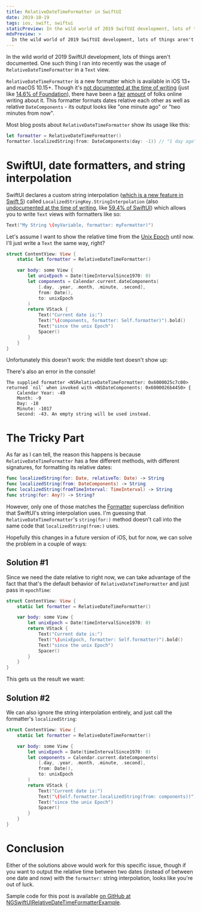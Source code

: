 ```yaml
---
title: RelativeDateTimeFormatter in SwiftUI
date: 2019-10-19
tags: ios, swift, swiftui
staticPreview: In the wild world of 2019 SwiftUI development, lots of things aren't documented. One such thing I ran into recently was the usage of RelativeDateTimeFormatter in a Text view...
mdxPreview: >
  In the wild world of 2019 SwiftUI development, lots of things aren't documented. One such thing I ran into recently was the usage of `RelativeDateTimeFormatter` in a `Text` view...
---
```


In the wild world of 2019 SwiftUI development, lots of things aren't documented. One such thing I ran into recently was the usage of `RelativeDateTimeFormatter` in a `Text` view.

`RelativeDateTimeFormatter` is a new formatter which is available in iOS 13+ and macOS 10.15+. Though it's [not documented at the time of writing](https://developer.apple.com/documentation/foundation/relativedatetimeformatter) (just like [14.6% of Foundation](https://nooverviewavailable.com/foundation/)), there have been a [fair](https://nshipster.com/formatter/#relativedatetimeformatter) [amount](https://david.y4ng.fr/relativedatetimeformatter-and-listformatter/) of folks online writing about it. This formatter formats dates relative each other as well as relative `DateComponents` - its output looks like "one minute ago" or "two minutes from now".

Most blog posts about `RelativeDateTimeFormatter` show its usage like this:

```swift
let formatter = RelativeDateTimeFormatter()
formatter.localizedString(from: DateComponents(day: -1)) // "1 day ago"
```

# SwiftUI, date formatters, and string interpolation
SwiftUI declares a custom string interpolation ([which is a new feature in Swift 5](https://www.hackingwithswift.com/articles/163/how-to-use-custom-string-interpolation-in-swift)) called `LocalizedStringKey.StringInterpolation` (also [undocumented at the time of writing](https://developer.apple.com/documentation/swiftui/localizedstringkey/stringinterpolation), like [59.4% of SwiftUI](https://nooverviewavailable.com/swiftui/)) which allows you to write `Text` views with formatters like so:

```swift
Text("My String \(myVariable, formatter: myFormatter)")
```

Let's assume I want to show the relative time from the [Unix Epoch](https://en.wikipedia.org/wiki/Unix_time) until now. I'll just write a `Text` the same way, right?

```swift
struct ContentView: View {
    static let formatter = RelativeDateTimeFormatter()

    var body: some View {
        let unixEpoch = Date(timeIntervalSince1970: 0)
        let components = Calendar.current.dateComponents(
            [.day, .year, .month, .minute, .second],
            from: Date(),
            to: unixEpoch
        )
        return VStack {
            Text("Current date is:")
            Text("\(components, formatter: Self.formatter)").bold()
            Text("since the unix Epoch")
            Spacer()
        }
    }
}
```

Unfortunately this doesn't work: the middle text doesn't show up:

<CaptionedImage filename="relativedatetime-1.png" alt="Screenshot of the app showing no content in the second Text view" caption="Interesting" />

There's also an error in the console!

```
The supplied formatter <NSRelativeDateTimeFormatter: 0x6000025c7c00>
returned `nil` when invoked with <NSDateComponents: 0x6000026b4450> {
    Calendar Year: -49
    Month: -9
    Day: -18
    Minute: -1017
    Second: -43. An empty string will be used instead.
```

# The Tricky Part
As far as I can tell, the reason this happens is because `RelativeDateTimeFormatter` has a few different methods, with different signatures, for formatting its relative dates:

```swift
func localizedString(for: Date, relativeTo: Date) -> String
func localizedString(from: DateComponents) -> String
func localizedString(fromTimeInterval: TimeInterval) -> String
func string(for: Any?) -> String?
```

However, only one of those matches the [Formatter](https://developer.apple.com/documentation/foundation/formatter) superclass definition that SwiftUI's string interpolation uses. I'm guessing that `RelativeDateTimeFormatter`'s `string(for:)` method doesn't call into the same code that `localizedString(from:)` uses.

Hopefully this changes in a future version of iOS, but for now, we can solve the problem in a couple of ways: 

## Solution #1
Since we need the date relative to right now, we can take advantage of the fact that that's the default behavior of `RelativeDateTimeFormatter` and just pass in `epochTime`:

```swift
struct ContentView: View {
    static let formatter = RelativeDateTimeFormatter()

    var body: some View {
        let unixEpoch = Date(timeIntervalSince1970: 0)
        return VStack {
            Text("Current date is:")
            Text("\(unixEpoch, formatter: Self.formatter)").bold()
            Text("since the unix Epoch")
            Spacer()
        }
    }
}
```

This gets us the result we want:

<CaptionedImage filename="relativedatetime-2.png" alt="Screenshot of the app showing the correct relative time" caption="Note: if you want minutes, seconds, etc, set the formatter's dateTimeStyle and unitStyle" />

## Solution #2
We can also ignore the string interpolation entirely, and just call the formatter's `localizedString`:

```swift
struct ContentView: View {
    static let formatter = RelativeDateTimeFormatter()

    var body: some View {
        let unixEpoch = Date(timeIntervalSince1970: 0)
        let components = Calendar.current.dateComponents(
            [.day, .year, .month, .minute, .second],
            from: Date(),
            to: unixEpoch
        )
        return VStack {
            Text("Current date is:")
            Text("\(Self.formatter.localizedString(from: components))").bold()
            Text("since the unix Epoch")
            Spacer()
        }
    }
}
```

<CaptionedImage filename="relativedatetime-2.png" alt="Screenshot of the app showing the correct relative time" caption="🎉" />

# Conclusion
Either of the solutions above would work for this specific issue, though if you want to output the relative time between two dates (instead of between one date and now) with the `formatter:` string interpolation, looks like you're out of luck.

Sample code for this post is available [on GitHub at NGSwiftUIRelativeDateTimeFormatterExample](https://github.com/noahsark769/NGSwiftUIRelativeDateTimeFormatterExample).